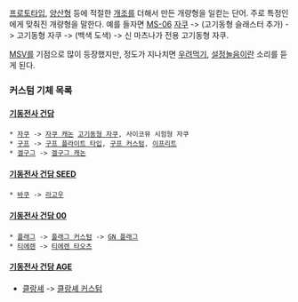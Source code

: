 [[프로토타입]], [[양산형]] 등에 적절한 [[개조]]를 더해서 만든 개량형을 일컫는 단어. 주로 특정인에게 맞춰진 개량형을 말한다. 예를 들자면 [[MS-06]] [[자쿠]] -> (고기동형 슬래스터 추가) -> 고기동형 자쿠 -> (백색 도색) -> 신 마츠나가 전용 고기동형 자쿠.

[[MSV]]를 기점으로 많이 등장했지만, 정도가 지나치면 [[우려먹기]], [[설정놀음]]이란 소리를 듣게 된다.

=== 커스텀 기체 목록 ===
==== [[기동전사 건담]] ====
 * [[자쿠]] -> [[자쿠 캐논]] [[고기동형 자쿠]], 사이코뮤 시험형 자쿠
 * [[구프]] -> [[구프 플라이트 타입]], [[구프 커스텀]], [[이프리트]]
 * [[겔구그]] -> [[겔구그 캐논]]

==== [[기동전사 건담 SEED]] ====
 * [[바쿠]] -> [[라고우]]

==== [[기동전사 건담 00]] ====
 * [[플래그]] -> [[플래그 커스텀]] -> [[GN 플래그]]
 * [[티에렌]] -> [[티에렌 타오츠]]

==== [[기동전사 건담 AGE]] ====

* [[클랑셰]] -> [[클랑셰 커스텀]]

